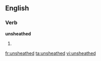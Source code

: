 ==English==

===Verb===
'''unsheathed'''

# {{en-past of|unsheathe}}

[[fr:unsheathed]]
[[ta:unsheathed]]
[[vi:unsheathed]]